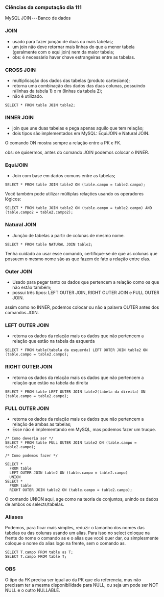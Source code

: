 




### Ciências da computação dia 111

MySQL JOIN --- Banco de dados

### JOIN

-   usado para fazer junção de duas ou mais tabelas;
-   um join não deve retornar mais linhas do que a menor tabela
    (geralmente com o equi join) nem da maior tabela;
-   obs: é necessário haver chave estrangeiras entre as tabelas.








### CROSS JOIN

-   multiplicação dos dados das tabelas (produto cartesiano);
-   retorna uma combinação dos dados das duas colunas, possuindo
    n(linhas da tabela 1) x m (linhas da tabela 2);
-   não é utilizado.

``` {code-block-mode="2" spellcheck="false" code-block-lang="sql"}
SELECT * FROM table JOIN table2;
```








### INNER JOIN

-   join que une duas tabelas e pega apenas aquilo que tem relação;
-   dois tipos são implementados em MySQL: EquiJOIN e Natural JOIN.

O comando ON mostra sempre a relação entre a PK e FK.

obs: se quisermos, antes do comando JOIN podemos colocar o INNER.








### EquiJOIN

-   Join com base em dados comuns entre as tabelas;

``` {code-block-mode="2" spellcheck="false" code-block-lang="sql"}
SELECT * FROM table JOIN table2 ON (table.campo = table2.campo);
```

Você também pode utilizar múltiplas relações usando os operadores
lógicos:

``` {code-block-mode="2" spellcheck="false" code-block-lang="sql"}
SELECT * FROM table JOIN table2 ON (table.campo = table2.campo) AND (table.campo2 = table2.campo2);
```








### Natural JOIN

-   Junção de tabelas a partir de colunas de mesmo nome.

``` {code-block-mode="2" spellcheck="false" code-block-lang="sql"}
SELECT * FROM table NATURAL JOIN table2;
```

Tenha cuidado ao usar esse comando, certifique-se de que as colunas que
possuem o mesmo nome são as que fazem de fato a relação entre elas.








### Outer JOIN

-   Usado para pegar tanto os dados que pertencem a relação como os que
    não estão também;
-   possui três tipos: LEFT OUTER JOIN, RIGHT OUTER JOIN e FULL OUTER
    JOIN.

assim como no INNER, podemos colocar ou não a palavra OUTER antes dos
comandos JOIN.








### LEFT OUTER JOIN

-   retorna os dados da relação mais os dados que não pertencem a
    relação que estão na tabela da esquerda

``` {code-block-mode="2" spellcheck="false" code-block-lang="sql"}
SELECT * FROM table(tabela da esquerda) LEFT OUTER JOIN table2 ON (table.campo = table2.campo);
```








### RIGHT OUTER JOIN

-   retorna os dados da relação mais os dados que não pertencem a
    relação que estão na tabela da direita

``` {code-block-mode="1" spellcheck="false" code-block-lang="sql"}
SELECT * FROM table LEFT OUTER JOIN table2(tabela da direita) ON (table.campo = table2.campo);
```








### FULL OUTER JOIN

-   retorna os dados da relação mais os dados que não pertencem a
    relação de ambas as tabelas;
-   Esse não é implementando em MySQL, mas podemos fazer um truque.

``` {code-block-mode="2" spellcheck="false" code-block-lang="sql"}
/* Como deveria ser */
SELECT * FROM table FULL OUTER JOIN table2 ON (table.campo = table2.campo);

/* Como podemos fazer */

SELECT * 
  FROM table 
  LEFT OUTER JOIN table2 ON (table.campo = table2.campo)
  UNION
SELECT * 
  FROM table 
  RIGHT OUTER JOIN table2 ON (table.campo = table2.campo);
```

O comando UNION aqui, age como na teoria de conjuntos, unindo os dados
de ambos os selects/tabelas.








### Aliases

Podemos, para ficar mais simples, reduzir o tamanho dos nomes das
tabelas ou das colunas usando um alias. Para isso no select coloque na
frente do nome o comando as e o alias que você quer dar, ou simplesmente
coloque o nome do alias logo na frente, sem o comando as.

``` {code-block-mode="1" spellcheck="false" code-block-lang="sql"}
SELECT T.campo FROM table as T;
SELECT T.campo FROM table T;
```








### OBS

O tipo da FK precisa ser igual ao da PK que ela referencia, mas não
precisam ter a mesma disponibilidade para NULL, ou seja um pode ser NOT
NULL e o outro NULLABLE.


